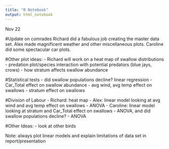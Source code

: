 ---
title: "R Notebook"
output: html_notebook
---

Nov 22

#Update on comrades
Richard did a fabulous job creating the master data set. Alex made magnificent weather and other miscellaneous plots. Caroline did some spectacular car plots.

#Other plot ideas: 
- Richard will work on a heat map of swallow distributions
- predation plot/species interaction with potential predators (blue jays, crows)
- how stratum affects swallow abundance

#Statistical tests
- did swallow populations decline? linear regression
- Car_Total effect on swallow abundance
- avg wind, avg temp effect on swallows
- stratum effect on swallows

#Division of Labour
- Richard: heat map
- Alex: linear model looking at avg wind and avg temp effect on swallows - ANOVA
- Caroline: linear model looking at stratum and Car_Total effect on swallows - ANOVA, 
             and did swallow populations decline? - ANOVA

#Other Ideas:
- look at other birds

Note: always plot linear models and explain limitations of data set in report/presentation